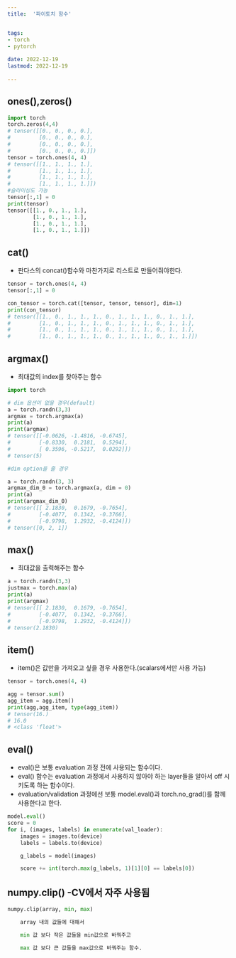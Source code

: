 ```yaml
---
title:  '파이토치 함수'


tags:
- torch
- pytorch
 
date: 2022-12-19
lastmod: 2022-12-19
 
---
```


## ones(),zeros()

```python
import torch
torch.zeros(4,4)
# tensor([[0., 0., 0., 0.],
#         [0., 0., 0., 0.],
#         [0., 0., 0., 0.],
#         [0., 0., 0., 0.]])
tensor = torch.ones(4, 4)
# tensor([[1., 1., 1., 1.],
#         [1., 1., 1., 1.],
#         [1., 1., 1., 1.],
#         [1., 1., 1., 1.]])
#슬라이싱도 가능
tensor[:,1] = 0
print(tensor)
tensor([[1., 0., 1., 1.],
        [1., 0., 1., 1.],
        [1., 0., 1., 1.],
        [1., 0., 1., 1.]])
```

## cat()

- 판다스의 concat()함수와 마찬가지로 리스트로 만들어줘야한다.

```python
tensor = torch.ones(4, 4)
tensor[:,1] = 0

con_tensor = torch.cat([tensor, tensor, tensor], dim=1)
print(con_tensor)
# tensor([[1., 0., 1., 1., 1., 0., 1., 1., 1., 0., 1., 1.],
#         [1., 0., 1., 1., 1., 0., 1., 1., 1., 0., 1., 1.],
#         [1., 0., 1., 1., 1., 0., 1., 1., 1., 0., 1., 1.],
#         [1., 0., 1., 1., 1., 0., 1., 1., 1., 0., 1., 1.]])
```

## argmax()

- 최대값의 index를 찾아주는 함수

```python
import torch

# dim 옵션이 없을 경우(default)
a = torch.randn(3,3)
argmax = torch.argmax(a)
print(a)
print(argmax)
# tensor([[-0.0626, -1.4816, -0.6745],
#         [-0.8330,  0.2181,  0.5294],
#         [ 0.3596, -0.5217,  0.0292]])
# tensor(5)

#dim option을 줄 경우

a = torch.randn(3, 3)
argmax_dim_0 = torch.argmax(a, dim = 0)
print(a)
print(argmax_dim_0)
# tensor([[ 2.1830,  0.1679, -0.7654],
#         [-0.4077,  0.1342, -0.3766],
#         [-0.9798,  1.2932, -0.4124]])
# tensor([0, 2, 1])
```


## max()

- 최대값을 출력해주는 함수

```python
a = torch.randn(3,3)
justmax = torch.max(a)
print(a)
print(argmax)
# tensor([[ 2.1830,  0.1679, -0.7654],
#         [-0.4077,  0.1342, -0.3766],
#         [-0.9798,  1.2932, -0.4124]])
# tensor(2.1830)
```


## item()

- item()은 값만을 가져오고 싶을 경우 사용한다.(scalars에서만 사용 가능)
  
```python
tensor = torch.ones(4, 4)

agg = tensor.sum()
agg_item = agg.item()
print(agg,agg_item, type(agg_item))
# tensor(16.) 
# 16.0 
# <class 'float'>
```



## eval()

- eval()은 보통 evaluation 과정 전에 사용되는 함수이다.
- eval() 함수는 evaluation 과정에서 사용하지 않아야 하는 layer들을 알아서 off 시키도록 하는 함수이다.
- evaluation/validation 과정에선 보통 model.eval()과 torch.no_grad()를 함께 사용한다고 한다.
  
```python
model.eval()
score = 0
for i, (images, labels) in enumerate(val_loader):
    images = images.to(device)
    labels = labels.to(device)

    g_labels = model(images)

    score += int(torch.max(g_labels, 1)[1][0] == labels[0])

```

## numpy.clip() -CV에서 자주 사용됨

```python
numpy.clip(array, min, max)

    array 내의 값들에 대해서

    min 값 보다 작은 값들을 min값으로 바꿔주고

    max 값 보다 큰 값들을 max값으로 바꿔주는 함수.
```